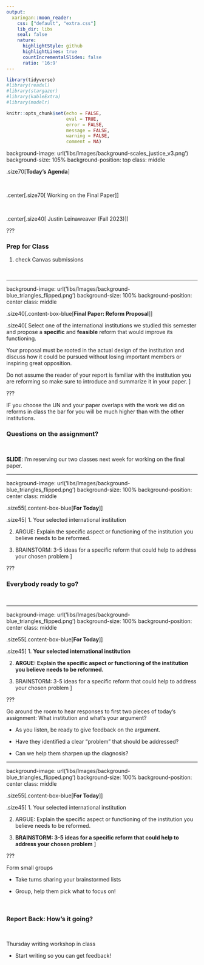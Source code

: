 ```yaml
---
output:
  xaringan::moon_reader:
    css: ["default", "extra.css"]
    lib_dir: libs
    seal: false
    nature:
      highlightStyle: github
      highlightLines: true
      countIncrementalSlides: false
      ratio: '16:9'
---
```


```r
library(tidyverse)
#library(readxl)
#library(stargazer)
#library(kableExtra)
#library(modelr)

knitr::opts_chunk$set(echo = FALSE,
                      eval = TRUE,
                      error = FALSE,
                      message = FALSE,
                      warning = FALSE,
                      comment = NA)
```

background-image: url('libs/Images/background-scales_justice_v3.png')
background-size: 105%
background-position: top
class: middle

.size70[**Today's Agenda**]

<br>

.center[.size70[
Working on the Final Paper
]]

<br>

.center[.size40[
  Justin Leinaweaver (Fall 2023)
]]

???

### Prep for Class
1. check Canvas submissions

<br>




---

background-image: url('libs/Images/background-blue_triangles_flipped.png')
background-size: 100%
background-position: center
class: middle

.size40[.content-box-blue[**Final Paper: Reform Proposal**]]

.size40[
Select one of the international institutions we studied this semester and propose a **specific** and **feasible** reform that would improve its functioning. 

Your proposal must be rooted in the actual design of the institution and discuss how it could be pursued without losing important members or inspiring great opposition. 

Do not assume the reader of your report is familiar with the institution you are reforming so make sure to introduce and summarize it in your paper.
]

???

IF you choose the UN and your paper overlaps with the work we did on reforms in class the bar for you will be much higher than with the other institutions.

### Questions on the assignment?

<br>

**SLIDE**: I'm reserving our two classes next week for working on the final paper.




---

background-image: url('libs/Images/background-blue_triangles_flipped.png')
background-size: 100%
background-position: center
class: middle

.size55[.content-box-blue[**For Today**]]

.size45[
1. Your selected international institution

2. ARGUE: Explain the specific aspect or functioning of the institution you believe needs to be reformed. 

3. BRAINSTORM: 3-5 ideas for a specific reform that could help to address your chosen problem
]

???

### Everybody ready to go?

<br>



---

background-image: url('libs/Images/background-blue_triangles_flipped.png')
background-size: 100%
background-position: center
class: middle

.size55[.content-box-blue[**For Today**]]

.size45[
1. **Your selected international institution**

2. **ARGUE: Explain the specific aspect or functioning of the institution you believe needs to be reformed.** 

3. BRAINSTORM: 3-5 ideas for a specific reform that could help to address your chosen problem
]

???

Go around the room to hear responses to first two pieces of today's assignment: What institution and what's your argument?

- As you listen, be ready to give feedback on the argument.

- Have they identified a clear "problem" that should be addressed?

- Can we help them sharpen up the diagnosis?



---

background-image: url('libs/Images/background-blue_triangles_flipped.png')
background-size: 100%
background-position: center
class: middle

.size55[.content-box-blue[**For Today**]]

.size45[
1. Your selected international institution

2. ARGUE: Explain the specific aspect or functioning of the institution you believe needs to be reformed. 

3. **BRAINSTORM: 3-5 ideas for a specific reform that could help to address your chosen problem**
]

???

Form small groups

- Take turns sharing your brainstormed lists

- Group, help them pick what to focus on!

<br>

### Report Back: How's it going?

<br>

Thursday writing workshop in class

- Start writing so you can get feedback!


